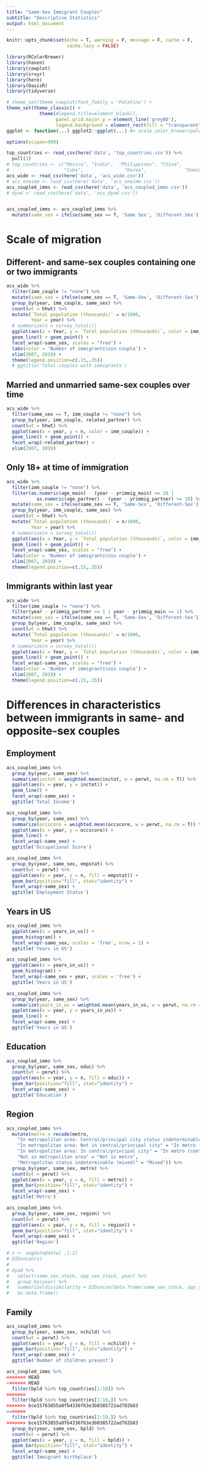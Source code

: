 ```yaml
---
title: "Same-Sex Immigrant Couples"
subtitle: "Descriptive Statistics"
output: html_document
---
```


```r
knitr::opts_chunk$set(echo = T, warning = F, message = F, cache = F,
                      cache.lazy = FALSE)

library(RColorBrewer)
library(haven)
library(cowplot)
library(srvyr)
library(here)
library(OasisR)
library(tidyverse)

# theme_set(theme_cowplot(font_family = 'Palatino') + 
theme_set(theme_classic() + 
            theme(#legend.title=element_blank(), 
                  panel.grid.major.y = element_line('grey80'),
                  legend.background = element_rect(fill = "transparent")))
ggplot <- function(...) ggplot2::ggplot(...) #+ scale_color_brewer(palette="Dark2")

options(scipen=999)
```

```r
top_countries <- read_csv(here('data', 'top_countries.csv')) %>%
  pull(1)
# top_countries <- c("Mexico", "India",  "Philippines", "China",              "El Salvador", "Vietnam",
#                    "Cuba",               "Korea",              "Dominican Republic", "Guatemala" ) 
acs_wide <- read_csv(here('data', 'acs_wide.csv'))
# acs_oneimm <- read_csv(here('data', 'acs_oneimm.csv'))
acs_coupled_imms <- read_csv(here('data', 'acs_coupled_imms.csv'))
# dyad <- read_csv(here('data', 'acs_dyad.csv'))


acs_coupled_imms <- acs_coupled_imms %>%
  mutate(same_sex = ifelse(same_sex == T, 'Same Sex', 'Different Sex')) 

```

# Scale of migration
## Different- and same-sex couples containing one or two immigrants
```r
acs_wide %>%
  filter(imm_couple != "none") %>%
  mutate(same_sex = ifelse(same_sex == T, 'Same-Sex', 'Different-Sex')) %>%
  group_by(year, imm_couple, same_sex) %>%
  count(wt = hhwt) %>%
  mutate(`Total population (thousands)` = n/1000,
         Year = year) %>%
  # summarize(n = survey_total())
  ggplot(aes(x = Year, y = `Total population (thousands)`, color = imm_couple)) +
  geom_line() + geom_point() +
  facet_wrap(~same_sex, scales = "free") +
  labs(color = 'Number of immigrants\nin couple') +
  xlim(2007, 2019) +
  theme(legend.position=c(.15,.35))
  # ggtitle('Total couples with immigrants')
```

## Married and unmarried same-sex couples over time
```r
acs_wide %>%
  filter(same_sex == T, imm_couple != "none") %>%
  group_by(year, imm_couple, related_partner) %>%
  count(wt = hhwt) %>%
  ggplot(aes(x = year, y = n, color = imm_couple)) +
  geom_line() + geom_point() + 
  facet_wrap(~related_partner) +
  xlim(2007, 2019)
```

## Only 18+ at time of immigration
```r
acs_wide %>%
  filter(imm_couple != "none") %>%
  filter(as.numeric(age_main) - (year - yrimmig_main) >= 18 |
           as.numeric(age_partner) - (year - yrimmig_partner) >= 18) %>%
  mutate(same_sex = ifelse(same_sex == T, 'Same-Sex', 'Different-Sex')) %>%
  group_by(year, imm_couple, same_sex) %>%
  count(wt = hhwt) %>%
  mutate(`Total population (thousands)` = n/1000,
         Year = year) %>%
  # summarize(n = survey_total())
  ggplot(aes(x = Year, y = `Total population (thousands)`, color = imm_couple)) +
  geom_line() + geom_point() +
  facet_wrap(~same_sex, scales = "free") +
  labs(color = 'Number of immigrants\nin couple') +
  xlim(2007, 2019) +
  theme(legend.position=c(.15,.35))
```

## Immigrants within last year
```r
acs_wide %>%
  filter(imm_couple != "none") %>%
  filter(year - yrimmig_partner <= 1 | year - yrimmig_main <= 1) %>%
  mutate(same_sex = ifelse(same_sex == T, 'Same-Sex', 'Different-Sex')) %>%
  group_by(year, imm_couple, same_sex) %>%
  count(wt = hhwt) %>%
  mutate(`Total population (thousands)` = n/1000,
         Year = year) %>%
  # summarize(n = survey_total())
  ggplot(aes(x = Year, y = `Total population (thousands)`, color = imm_couple)) +
  geom_line() + geom_point() +
  facet_wrap(~same_sex, scales = "free") +
  labs(color = 'Number of immigrants\nin couple') +
  xlim(2007, 2019) +
  theme(legend.position=c(.15,.35))
```



# Differences in characteristics between immigrants in same- and opposite-sex couples
## Employment
```r
acs_coupled_imms %>%
  group_by(year, same_sex) %>%
  summarize(inctot = weighted.mean(inctot, w = perwt, na.rm = T)) %>%
  ggplot(aes(x = year, y = inctot)) +
  geom_line() +
  facet_wrap(~same_sex) +
  ggtitle('Total Income')

acs_coupled_imms %>%
  group_by(year, same_sex) %>%
  summarize(occscore = weighted.mean(occscore, w = perwt, na.rm = T)) %>%
  ggplot(aes(x = year, y = occscore)) +
  geom_line() +
  facet_wrap(~same_sex) +
  ggtitle('Occupational Score')

acs_coupled_imms %>%
  group_by(year, same_sex, empstat) %>%
  count(wt = perwt) %>%
  ggplot(aes(x = year, y = n, fill = empstat)) +
  geom_bar(position="fill", stat="identity") +
  facet_wrap(~same_sex) +
  ggtitle('Employment Status')
```



## Years in US
```r
acs_coupled_imms %>%
  ggplot(aes(x = years_in_us)) +
  geom_histogram() +
  facet_wrap(~same_sex, scales = 'free', nrow = 2) +
  ggtitle('Years in US')

acs_coupled_imms %>%
  ggplot(aes(x = years_in_us)) +
  geom_histogram() +
  facet_wrap(~same_sex + year, scales = 'free') +
  ggtitle('Years in US')

acs_coupled_imms %>%
  group_by(year, same_sex) %>%
  summarize(years_in_us = weighted.mean(years_in_us, w = perwt, na.rm = T)) %>%
  ggplot(aes(x = year, y = years_in_us)) +
  geom_line() +
  facet_wrap(~same_sex) +
  ggtitle('Years in US')


```

## Education
```r
acs_coupled_imms %>%
  group_by(year, same_sex, educ) %>%
  count(wt = perwt) %>%
  ggplot(aes(x = year, y = n, fill = educ)) +
  geom_bar(position="fill", stat="identity") +
  facet_wrap(~same_sex) +
  ggtitle('Education')
```


## Region
```r
acs_coupled_imms %>%
  mutate(metro = recode(metro,
    "In metropolitan area: Central/principal city status indeterminable (mixed)" = "In metro (mixed)",
    "In metropolitan area: Not in central/principal city" = "In metro (not center)",
    "In metropolitan area: In central/principal city" = "In metro (center)",                    
    "Not in metropolitan area" = "Not in metro", 
    "Metropolitan status indeterminable (mixed)" = "Mixed")) %>%
  group_by(year, same_sex, metro) %>%
  count(wt = perwt) %>%
  ggplot(aes(x = year, y = n, fill = metro)) +
  geom_bar(position="fill", stat="identity") +
  facet_wrap(~same_sex) +
  ggtitle('Metro')

acs_coupled_imms %>%
  group_by(year, same_sex, region) %>%
  count(wt = perwt) %>%
  ggplot(aes(x = year, y = n, fill = region)) +
  geom_bar(position="fill", stat="identity") +
  facet_wrap(~same_sex) +
  ggtitle('Region')

# x <- segdata@data[ ,1:2]
# DIDuncan(x)
# 
# dyad %>%
#   select(same_sex_stock, opp_sex_stock, year) %>%
#   group_by(year) %>%
#   summarize(dissimilarity = DIDuncan(data.frame(same_sex_stock, opp_sex_stock))) %>%
#   as.data.frame()

```

## Family
```r
acs_coupled_imms %>%
  group_by(year, same_sex, nchild) %>%
  count(wt = perwt) %>%
  ggplot(aes(x = year, y = n, fill = nchild)) +
  geom_bar(position="fill", stat="identity") +
  facet_wrap(~same_sex) +
  ggtitle('Number of children present')

acs_coupled_imms %>%
<<<<<<< HEAD
<<<<<<< HEAD
  filter(bpld %in% top_countries[1:10]) %>%
=======
  filter(bpld %in% top_countries[1:10,]) %>%
>>>>>>> bce15763855a0fb4336f63e3b0385722ad782b83
=======
  filter(bpld %in% top_countries[1:10,]) %>%
>>>>>>> bce15763855a0fb4336f63e3b0385722ad782b83
  group_by(year, same_sex, bpld) %>%
  count(wt = perwt) %>%
  ggplot(aes(x = year, y = n, fill = bpld)) +
  geom_bar(position="fill", stat="identity") +
  facet_wrap(~same_sex) +
  ggtitle('Immigrant birthplace')


```









